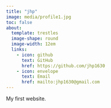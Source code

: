 ```yaml
---
title: "jhp"
image: media/profile1.jpg
toc: false
about: 
  template: trestles
  image-shape: round
  image-width: 12em
  links:
    - icon: github
      text: GitHub
      href: https://github.com/jhp1630
    - icon: envelope
      text: Email
      href: mailto:jhp1630@gmail.com
---
```


My first website.